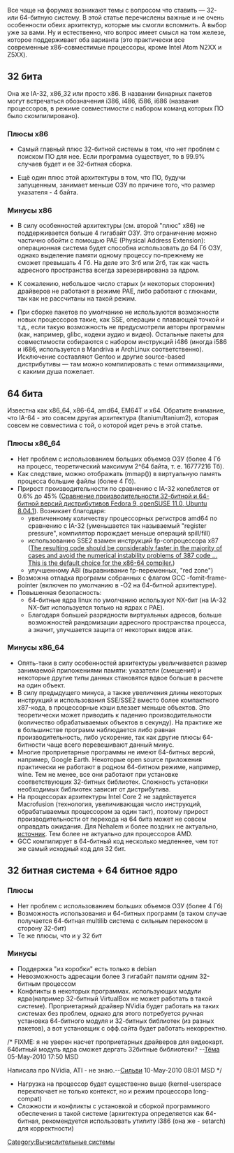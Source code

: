 Все чаще на форумах возникают темы с вопросом что ставить — 32- или 64-битную систему. В этой статье перечислены важные и не очень особенности обеих архитектур, которые мы смогли вспомнить. А выбор уже за вами. Ну и естественно, что вопрос имеет смысл на том железе, которое поддерживает оба варианта (это практически все современные x86-совместимые процессоры, кроме Intel Atom N2XX и Z5XX).

==32 бита==
Она же IA-32, x86_32 или просто x86. В названии бинарных пакетов могут встречаться обозначения i386, i486, i586, i686 (названия процессоров, в режиме совместимости с набором команд которых ПО было скомпилировано).

===Плюсы x86===

*Самый главный плюс 32-битной системы в том, что нет проблем с поиском ПО для нее. Если программа существует, то в 99.9% случаев будет и ее 32-битная сборка.

*Ещё один плюс этой архитектуры в том, что ПО, будучи запущенным, занимает меньше ОЗУ по причине того, что размер указателя - 4 байта.

===Минусы x86===

* В силу особенностей архитектуры (см. второй "плюс" x86) не поддерживается больше 4 гигабайт ОЗУ. Это ограничение можно частично обойти с помощью PAE (Physical Address Extension): операционная система будет способна использовать до 64 Гб ОЗУ, однако выделение памяти одному процессу по-прежнему не сможет превышать 4 Гб. На деле это 3гб или 2гб, так как часть адресного пространства всегда зарезервирована за ядром.

* К сожалению, небольшое число старых (и некоторых сторонних) драйверов не работают в режиме PAE, либо работают с глюками, так как не рассчитаны на такой режим.

* При сборке пакетов по умолчанию не используются возможности новых процессоров такие, как SSE, операции с плавающей точкой и т.д., если такую возможность не предусмотрели авторы программы (как, например, glibc, кодеки аудио и видео). Остальные пакеты для совместимости собираются с набором инструкций i486 (иногда i586 и i686, используется в Mandriva и ArchLinux соответственно). Исключение составляют Gentoo и другие source-based дистрибутивы — там можно компилировать с теми оптимизациями, с какими душа пожелает.
==64 бита==

Известна как x86_64, x86-64, amd64, EM64T и x64. Обратите внимание, что IA-64 - это совсем другая архитектура (Itanium/Itanium2), которая совсем не совместима с той, о которой идет речь в этой статье.

===Плюсы x86_64===

*Нет проблем с использованием больших объемов ОЗУ (более 4 Гб на процесс, теоретический максимум 2^64 байта, т. е. 16777216 Тб).
*Как следствие, можно отображать (mmap()) в виртуальную память процесса большие файлы (более 4 Гб).
*Прирост производительности по сравнению с IA-32 колеблется от 0.6% до 45% ([http://tuxnotes.ru/reviews.php?a_id=13 Сравнение производительности 32-битной и 64-битной версий дистрибутивов Fedora 9, openSUSE 11.0, Ubuntu 8.04.1]). Возникает благодаря:
** увеличенному количеству процессорных регистров amd64 по сравнению с IA-32 (уменьшается так называемый "register pressure", компилятор порождает меньше операций spill/fill)
** использованию SSE2 взамен инструкций fp-сопроцессора x87 ([http://gcc.gnu.org/onlinedocs/gcc/i386-and-x86_002d64-Options.html The resulting code should be considerably faster in the majority of cases and avoid the numerical instability problems of 387 code ... This is the default choice for the x86-64 compiler.])
** улучшенному ABI (выравнивание fp-переменных, "red zone")
*Возможна отладка программ собранных с флагом GCC -fomit-frame-pointer (включен по умолчанию в -O2 на 64-битной архитектуре).
* Повышенная безопасность:
**64-битные ядра linux по умолчанию используют NX-бит (на IA-32 NX-бит используется только на ядрах с PAE).
**Благодаря большей разрядности виртуальных адресов, больше возможностей рандомизации адресного пространства процесса, а значит, улучшается защита от некоторых видов атак.

===Минусы x86_64===

*Опять-таки в силу особенностей архитектуры увеличивается размер занимаемой приложениями памяти: указатели (смещения) и некоторые другие типы данных становятся вдвое больше в расчете на один объект.
*В силу предыдущего минуса, а также увеличения длины некоторых инструкций и использования SSE/SSE2 вместо более компактного x87-кода, в процессорные кэши влезает меньше объектов. Это теоретически может приводить к падению производительности (количество обрабатываемых объектов в секунду). На практике же в большинстве программ наблюдается либо равная производительность, либо ускорение, так как другие плюсы 64-битности чаще всего перевешивают данный минус.
*Многие проприетарные программы не имеют 64-битных версий, например, Google Earth. Некоторые open source приложения практически не работают в родном 64-битном режиме, например, wine. Тем не менее, все они работают при установке соответствующих 32-битных библиотек. Сложность установки необходимых библиотек зависит от дистрибутива.
*На процессорах архитектуры Intel Core 2 не задействуется Macrofusion (технология, увеличивающая число инструкций, обрабатываемых процессором за один такт), поэтому прирост производительности от перехода на 64 бита может не совсем оправдать ожидания. Для Nehalem и более поздних не актуально, [http://www.ixbt.com/cpu/intel-ci7-theory.shtml источник]. Тем более не актуально для процессоров AMD.
*GCC компилирует в 64-битный код несколько медленнее, чем тот же самый исходный код для 32 бит.

== 32 битная система + 64 битное ядро ==
===Плюсы===
*Нет проблем с использованием больших объемов ОЗУ (более 4 Гб)
*Возможность использования и 64-битных программ (в таком случае получается 64-битная multilib система с сильным перекосом в сторону 32-бит)
*Те же плюсы, что и у 32 бит

=== Минусы ===
* Поддержка "из коробки" есть только в debian
* Невозможность адресации более 3 гигабайт памяти одним 32-битным процессом
* Конфликты в некоторых программах. использующих модули ядра(например 32-битный VirtualBox не может работать в такой системе). Проприетарный драйвер NVidia будет работать на таких системах без проблем, однако для этого потребуется ручная установка 64-битного модуля и 32-битных библиотек (из разных пакетов), а вот установщик с офф.сайта будет работать некорректно.

/* FIXME: я не уверен насчет проприетарных драйверов для видеокарт. 64битный модуль ядра сможет дергать 32битные библиотеки? --[[User:JB|Тёма]] 05-May-2010 17:50 MSD

Написала про NVidia, ATI - не знаю.--[[User:Silvy|Сильви]] 10-May-2010 08:01 MSD */

* Нагрузка на процессор будет существенно выше (kernel-userspace переключает не только контекст, но и режим процессора long-compat)
* Сложности и конфликты с установкой и сборкой программного обеспечения в такой системе (архитектура определяется как 64-битная, рекомендуется использовать утилиту i386 (она же - setarch) для корректности)

[[Category:Вычислительные системы]]
